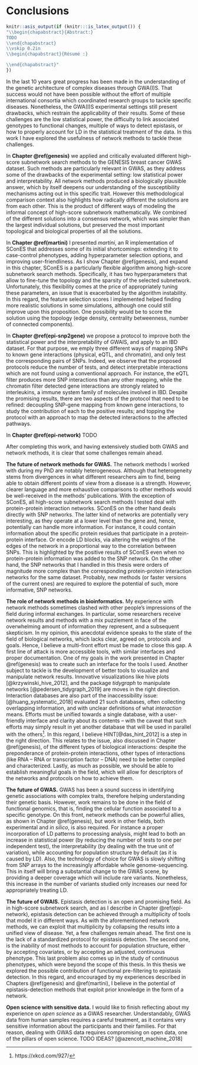 # Conclusions

```r
knitr::asis_output(if (knitr:::is_latex_output()) {
"\\begin{chapabstract}{Abstract:}
TODO
\\end{chapabstract}
\\vskip 0.2in
\\begin{chapabstract}{Résumé :}

\\end{chapabstract}"
})
```

In the last 10 years great progress has been made in the understanding of the genetic architecture of complex diseases through GWA(I)S. That success would not have been possible without the effort of multiple international consortia which coordinated research groups to tackle specific diseases. Nonetheless, the GWA(I)S experimental settings still present drawbacks, which restrain the applicability of their results. Some of these challenges are the low statistical power, the difficulty to link associated genotypes to functional changes, multiple of ways to detect epistasis, or how to properly account for LD in the statistical treatment of the data. In this work I have explored the usefulness of network methods to tackle these challenges.

In **Chapter \@ref(genesis)** we applied and critically evaluated different high-score subnetwork search methods to the GENESIS breast cancer GWAS dataset. Such methods are particularly relevant in GWAS, as they address some of the drawbacks of the experimental setting: low statistical power and interpretability. All network methods produced a biologically plausible answer, which by itself deepens our understanding of the susceptibility mechanisms acting out in this specific trait. However this methodological comparison context also highlights how radically different the solutions are from each other. This is the product of different ways of modeling the informal concept of high-score subnetwork mathematically. We combined of the different solutions into a consensus network, which was simpler than the largest individual solutions, but preserved the most important topological and biological properties of all the solutions.

In **Chapter \@ref(martini)** I presented *martini*, an R implementation of SConES that addresses some of its initial shortcomings: extending it to case-control phenotypes, adding hyperparameter selection options, and improving user-friendliness. As I show Chapter \@ref(genesis), and expand in this chapter, SConES is a particularly flexible algorithm among high-score subnetwork search methods. Specifically, it has two hyperparameters that allow to fine-tune the topology and the sparsity of the selected subnetwork. Unfortunately, this flexibility comes at the price of appropriately tuning these parameters, an issue that is exacerbated by the algorithm instability. In this regard, the feature selection scores I implemented helped finding more realistic solutions in some simulations, although one could still improve upon this proposition. One possibility would be to score the solution using the topology (edge density, centrality betweenness, number of connected components).

In **Chapter \@ref(epi-snp2gene)** we propose a protocol to improve both the statistical power and the interpretability of GWAIS, and apply to an IBD dataset. For that purpose, we emply three different ways of mapping SNPs to known gene interactions (physical, eQTL, and chromatin), and only test the corresponding pairs of SNPs. Indeed, we observe that the proposed protocols reduce the number of tests, and detect interpretable interactions which are not found using a conventional approach. For instance, the eQTL filter produces more SNP interactions than any other mapping, while the chromatin filter detected gene interactions are strongly related to interleukins, a immune system family of molecules involved in IBD. Despite the promising results, there are two aspects of the protocol that need to be refined: decoupling SNP-gene mapping from known gene interactions, to study the contribution of each to the positive results; and topping the protocol with an approach to map the detected interactions to the affected pathways.

In **Chapter \@ref(epi-network)** TODO

After completing this work, and having extensively studied both GWAS and network methods, it is clear that some challenges remain ahead.

**The future of network methods for GWAS.** The network methods I worked with during my PhD are notably heterogeneous. Although that heterogeneity stems from divergences in what different researchers aim to find, being able to obtain different points of view from a disease is a strength. However, clearer language and more exhaustive comparisons to other methods would be well-received in the methods' publications. With the exception of SConES, all high-score subnetwork search methods I tested deal with protein-protein interaction networks. SConES on the other hand deals directly with SNP networks. The latter kind of networks are potentially very interesting, as they operate at a lower level than the gene and, hence, potentially can handle more information. For instance, it could contain information about the specific protein residues that participate in a protein-protein interface. Or encode LD blocks, via altering the weights of the edges of the network in a proportional way to the correlation between SNPs. This is highlighted by the positive results of SConES even when no protein-protein information was added to the SNP network. On the other hand, the SNP networks that I handled in this thesis were orders of magnitude more complex than the corresponding protein-protein interaction networks for the same dataset. Probably, new methods (or faster versions of the current ones) are required to explore the potential of such, more informative, SNP networks.

**The role of network methods in bioinformatics.** My experience with network methods sometimes clashed with other people's impressions of the field during informal exchanges. In particular, some researchers receive network results and methods with a mix puzzlement in face of the overwhelming amount of information they represent, and a subsequent skepticism. In my opinion, this anecdotal evidence speaks to the state of the field of biological networks, which lacks clear, agreed on, protocols and goals. Hence, I believe a multi-front effort must be made to close this gap. A first line of attack is more accessible tools, with similar interfaces and proper documentation. One of my goals in the work presented in Chapter \@ref(genesis) was to create such  an interface for the tools I used. Another subject to tackle is the development of better tools to visualize and manipulate network results. Innovative visualizations like hive plots [@krzywinski_hive_2012], and the package *tidygraph* to manipulate networks [@pedersen_tidygraph_2019] are moves in the right direction. Interaction databases are also part of the inaccessibility issue: [@huang_systematic_2018] evaluated 21 such databases, often collecting overlapping information, and with unclear definitions of what *interaction* means. Efforts must be unified towards a single database, with a user-friendly interface and clarity about its contents -- with the caveat that such efforts may simply result in yet another database that will be used in parallel with the others^[https://xkcd.com/927/]. In this regard, I believe HINT[@das_hint_2012] is a step in the right direction. This relates to the issue, also discussed in Chapter \@ref(genesis), of the different types of biological interactions: despite the preponderance of protein-protein interactions, other types of  interactions (like RNA -- RNA or transcription factor -- DNA) need to be better compiled and characterized. Lastly, as much as possible, we should be able to establish meaningful goals in the field, which will allow for descriptors of the networks  and protocols on how to achieve them.

**The future of GWAS.** GWAS has been a sound success in identifying genetic associations with complex traits, therefore helping understanding their genetic basis. However, work remains to be done in the field of functional genomics, that is, finding the cellular function associated to a specific genotype. On this front, network methods can be powerful allies, as shown in Chapter \@ref(genesis), but work in other fields, both experimental and *in silico*, is also required. For instance a proper incorporation of LD patterns to processing analysis, might lead to both an increase in statistical power (by reducing the number of tests to one per independent test), the interpretability (by dealing with the true unit of variation), while accounting for population structure by default (as it is caused by LD). Also, the technology of choice for GWAS is slowly shifting from SNP arrays to the increasingly affordable whole genome-sequencing. This in itself will bring a substantial change to the GWAS scene, by providing a deeper coverage which will include rare variants. Nonetheless, this increase in the number of variants studied only increases our need for appropriately treating LD.

**The future of GWAIS.** Epistasis detection is an open and promising field. As in high-score subnetwork search, and as I describe in Chapter \@ref(epi-network), epistasis detection can be achieved through a multiplicity of tools that model it in different ways. As with the aforementioned network methods, we can exploit that multiplicity by collapsing the results into a unified view of disease. Yet, a few challenges remain ahead. The first one is the lack of a standardized protocol for epistasis detection. The second one, is the inability of most methods to account for population structure, either by accepting covariates, or by accepting an adjusted, continuous phenotype. This last problem also comes up in the study of continuous phenotypes, which were beyond the scope of this thesis. In this thesis we explored the possible contribution of functional pre-filtering to epistasis detection. In this regard, and encouraged by my experiences described in Chapters \@ref(genesis) and \@ref(martini), I believe in the potential of epistasis-detection methods that exploit prior knowledge in the form of a network.

**Open science with sensitive data.** I would like to finish reflecting about my experience on *open science* as a GWAS researcher. Understandably, GWAS data from human samples requires a careful treatment, as it contains very sensitive information about the participants and their families. For that reason, dealing with GWAS data requires compromising on open data, one of the pillars of open science. TODO IDEAS? [@azencott_machine_2018]
